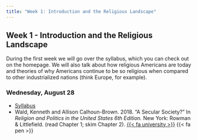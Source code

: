 ```yaml
---
title: "Week 1: Introduction and the Religious Landscape"
---
```


::: {.content-visible when-format="pdf"}

## Week 1 - Introduction and the Religious Landscape

:::

During the first week we will go over the syllabus, which you can check out on the homepage. We will also talk about how religious Americans are today and theories of why Americans continue to be so religious when compared to other industrialized nations (think Europe, for example).

### Wednesday, August 28

- [Syllabus](../index.qmd)
- Wald, Kenneth and Allison Calhoun-Brown. 2018. "A Secular Society?" In *Religion and Politics in the United States 6th Edition.* New York: Rowman & Littlefield. (read Chapter 1; skim Chapter 2). [{{< fa university >}}](https://search.ebscohost.com/login.aspx?direct=true&AuthType=shib&db=nlebk&AN=341943&site=eds-live&scope=site&custid=asc1&ebv=EB&ppid=pp_1) {{< fa pen >}}


